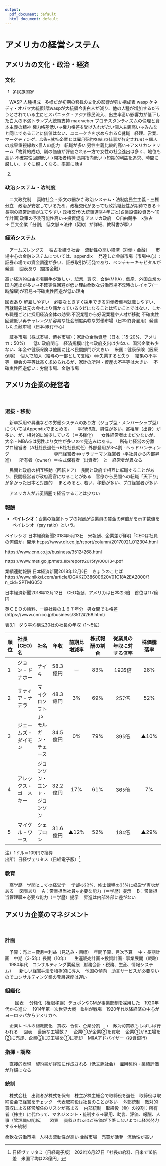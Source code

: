 ```yaml
---
output:
  pdf_document: default
  html_document: default
---
```

# アメリカの経営システム {#usa}

## アメリカの文化・政治・経済 {#usa-out}

### 文化 {#us-culture}

1. 多民族国家 　

　WASP
人種構成　多様だが初期の移民の文化の影響が強い構成表
wasp ケネディ・オバマ大統領1階waspが大統領今後白人が減り、他の人種が増加するだろうとされている主にヒスパニック・アジア移民流入、出生率高い影響力が低下した白人の不満トランプ大統領支持
max weber プロテスタンティズムの倫理と資本主義の精神
権力格差低い→権力格差を受け入れがたい個人主義高い→みんなと同じであることに価値はない、ユニークさを求められる○就職　経理、営業、マーケティング、広告×就社企業とは雇用契約を結ぶ(仕事が特定される)→個人の成果重視縁故<個人の能力　転職が多い
男性主義比較的高い→アメリカンドリーム「物質的成功」剛の価値が評価される一方で女性の社会進出は多く、地位も高い
不確実性回避低い→開拓者精神
長期指向低い→短期的利益を追求、時間に厳しい、すぐに親しくなる、率直に話す

2. 



### 政治システム・法制度 {#us-politics}

　二大政党制
　契約社会・条文の細かさ
政治システム・法制度民主主義・三権分立　政治が安定しているため、政権交代があっても政策継続性が期待できる→長期の経営計画が立てやすい
政権交代(大統領選挙4年ごと)企業設備投資(5〜10年計画)政策の予測可能性高い→投資促進
アメリカ政府　○自由競争　×独占　→ 巨大企業「分割」
低文脈→法律（契約）が詳細、教科書が厚い

### 経済システム {#us-economy}

　アームズレングス
　独占を嫌う社会
　流動性の高い経済（労働・金融）
　市場中心の金融システムについては、appendix
　発達した金融市場（市場中心）:証券市場での資金調達が多い、証券取引が活発であり、ベンチャーキャピタルが発達
　図表あり（間接金融）

高い経済的自由市場競争が激しい、起業、買収、合併(M&A)、倒産、外国企業の国内進出が多い→不確実性回避が低い理由柔軟な労働市場不況時のレイオフ(一時解雇)が容易→不確実性回避が低い理由

図表あり
解雇しやすい　必要なときすぐ採用できる労働者側再就職しやすい、再就職先は元の会社より儲かっているクビになることは怖いことではない、しかも職種ごとに採用経済全体の効果:不況業種から好況業種や人材が移動
不確実性回避低い再チャレンジが容易な社会制度柔軟な労働市場（日本:終身雇用）発達した金融市場（日本:銀行中心）

　証券市場（株式市場、債券市場）：家計の金融資産（日本：15-20%、アメリカ：50%）
　低い政府関与　経済規模に比べ政府支出は少ない、国営企業も少ない、年金や健康保険は他国に比べ民間部門が大きい
　米国：健康保険（医療保険）　個人で加入（給与の一部として支給）⇔失業すると失う
　結果の不平等　機会の平等は高く求められるが、家計の所得・資産の不平等は大きい
　不確実性回避低い：労働市場、金融市場

## アメリカ企業の経営者 {#us-manager}
<br>

### 選抜・移動 {#us-selection}
　新卒採用や昇進などの労働システムのあり方（ジョブ型・メンバーシップ型）についてはAppendixでまとめる。
　平均56歳、男性が多い、富裕層（出身）が多い、が、相対的に減少している（＝多様化）
　女性経営者はまだ少ないが、大卒・MBA卒は男性より女性が多いので見込みはある。
　所有と経営の分離　プロ経営者（A社社長退任→B社社長就任）外部登用が3-4割・ヘッドハンティング
　　　　　　　　　　専門経営者⇔サラリーマン経営者（平社員から内部昇進）
　所有者（owner）＝株式保有者（出資者）　と　経営者が異なる

　民間と政府の相互移動（回転ドア）　民間と政府で相互に転職することがあり、民間経営者が政府高官になることがある　官僚から民間への転職「天下り」が多かった日本と対照的
　まとめると、若い、移動が多い、プロ経営者が多い

　アメリカ人が非英語圏で経営することは少ない

### 報酬 {#us-payment}

<!--
　大企業経営者　11.3億円　日本は1億円以上出す企業は少ない
　ストックオプション　一定期間内にあらかじめ決められた価格で所属する会社から自社株式を購入できる権利
　高報酬はプロ経営者が多いことが背景にある　外部登用の際、成功報酬としてストックオプションが付与されることが多い
-->

* **ペイレシオ**：企業の経営トップの報酬が従業員の賃金の何倍かを示す数値をペイレシオ（pay ratio）という。  

ペイレシオ
日本経済新聞2018年5月13日　米報酬、企業差が鮮明「CEOは社員の何倍か」開示
https://www.dir.co.jp/report/column/20170921_012304.html

https://www.cnn.co.jp/business/35124268.html

https://www.meti.go.jp/meti_lib/report/2015fy/000134.pdf

業績連動報酬
日本経済新聞2018年12月6日　きょうのことば
https://www.nikkei.com/article/DGXKZO38600620V01C18A2EA2000/?n_cid=SPTMG053


日本経済新聞2018年12月12日　CEO報酬、アメリカは日本の6倍　首位は117億円 

英ＣＥＯの給料、一般社員の１６７年分　男女間でも格差
(https://www.cnn.co.jp/business/35124268.html)


表3.1　ダウ平均構成30社の社長の年収（1～5位）

|順位|社長(CEO)名|社名|年収|前期比増減率|株式報酬の割合|従業員の年収に対する倍率|株価騰落率|
|:---|:----------|:---|:--:|:----------:|:------------:|:------------------:|:------------:|
|1|ジョン・ドナホー	       |ナイキ	                       |58.3億円|	ー   |83% |1935倍	|28%|
|2|サティア・ナデラ	       |マイクロソフト	               |48.3億円|	3%	 |69% |257倍	|52%|
|3|ジェームズ・ダイモン    |JPモルガン・チェース	         |34.5億円|	0%	 |79% |395倍	|▲10%|
|4|アレックス・ゴースキー  |ジョンソン・エンド・ジョンソン |32.2億円|	17%	 |61% |365倍	|7%|
|5|マイケル・ワース	       |シェブロン	                   |31.6億円|	▲12% |52% |184倍	|▲29%|


注）1ドル＝109円で換算  
出所）日経ヴェリタス（日経電子版）[^1]

[^1]:日経ヴェリタス（日経電子版） 2021年6月27日「社長の給料、日米で16倍差　米国平均は23億円」

### 教育 {#us-education}

　高学歴　学問としての経営学
　学部の22%、修士課程の25%に経営学専攻がある
　図表あり
　A：営業担当社員←必要な能力（＝学歴）提示
　B：営業担当管理職←必要な能力（＝学歴）提示
　昇進は内部外部に差がない

## アメリカ企業のマネジメント {#us-management}
<br>

### 計画 {#us-plan}

　予算：売上－費用＝利益（見込み・目標）　年間予算、月次予算
　中・長期計画　中期（3-5年）長期（10年）
　生産販売計画⇒投資計画・事業展開（戦略）
　1980年代　コンサルティング業発展（財務会計・税務、生産、情報システム）
　新しい経営手法を積極的に導入
　他国の傾向　助言サービスが必要ないのでコンサルティング業の発展速度は遅い

### 組織化 {#us-organization}
　
　図表
　分権化（権限移譲）デュポンやGMが事業部制を採用した　1920年代から進む
　1914年第一次世界大戦　欧州が戦場　1920年代以降経済の中心がヨーロッパからアメリカへ

　企業レベルの組織変化　買収、合併、企業分割　→　敵対的買収もしばしば行われる
　図表
　最適な工場数？
　企業①が企業②を買収
　企業①がB工場を②に売却、企業②にD工場を①に売却
　M&Aアドバイザー（投資銀行）

### 指揮・調整 {#us-command}

　直接的表現　契約書が詳細に作成される（低文脈社会）　雇用契約・業績評価が詳細になる

### 統制 {#us-control}

　株式会社　出資者が株式を保有　株主が株主総会で取締役を選任　取締役は取締役会で経営をチェック　代表取締役は社長のことが多い
　外部統制　敵対的買収による経営解任のリスクが高まる
　内部統制　取締役（会）の役割：所有者（株主）に代わって、マネジメント・統制する→雇用、助言、評価、報酬、人事（管理職の配転）
　図表
　買収されるほど株価が下落しないように経営努力する←統制

柔軟な労働市場　人材の流動性が高い
金融市場　売買が活発　流動性が高い



